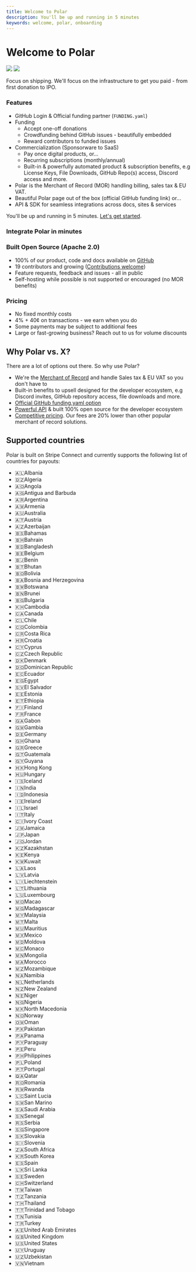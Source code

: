 ```yaml
---
title: Welcome to Polar
description: You'll be up and running in 5 minutes
keywords: welcome, polar, onboarding
---
```



# Welcome to Polar

![](./intro.light.jpg)
![](./intro.dark.jpg)


Focus on shipping. We'll focus on the infrastructure to get you paid - from first donation to IPO.

### Features

- GitHub Login & Official funding partner (`FUNDING.yaml`)
- Funding
  - Accept one-off donations
  - Crowdfunding behind GitHub issues - beautifully embedded
  - Reward contributors to funded issues
- Commercialization (Sponsorware to SaaS)
  - Pay once digital products, or...
  - Recurring subscriptions (monthly/annual)
  - Built-in & powerfully automated product & subscription benefits, e.g License Keys, File Downloads, GitHub Repo(s) access, Discord access and more.
- Polar is the Merchant of Record (MOR) handling billing, sales tax & EU VAT.
- Beautiful Polar page out of the box (official GitHub funding link) or...
- API & SDK for seamless integrations across docs, sites & services

You'll be up and running in 5 minutes. [Let's get started](/docs/onboarding).

### Integrate Polar in minutes
<div className='flex flex-col gap-y-8'>
  <div className='grid md:grid-cols-2 grid-cols-1 gap-8'>
      <GuideCard
          icon='nextjs'
          title='Integrating Polar with Next.js'
          description='Learn how to integrate Polar with Next.js'
          href='/docs/developers/guides/nextjs'
      />
      <GuideCard
          icon='node'
          title='Integrating Polar with Node.js'
          description='Integrate Polar with ease using Node.js'
          href='/docs/developers/guides/node'
      />
  </div>
  <GuideCard
    title='npx polar-migrate'
    description='Migrate from LemonSqueezy to Polar using our CLI, in under 1 minute'
    href='/docs/developers/sdk/polar-migrate'
  />
</div>

### Built Open Source (Apache 2.0)

- 100% of our product, code and docs available on [GitHub](https://github.com/polarsource/polar)
- 19 contributors and growing ([Contributions welcome](/docs/developers/open-source))
- Feature requests, feedback and issues - all in public
- Self-hosting while possible is not supported or encouraged (no MOR benefits)

### Pricing

- No fixed monthly costs
- 4% + 40¢ on transactions - we earn when you do
- Some payments may be subject to additional fees
- Large or fast-growing business? Reach out to us for volume discounts

## Why Polar vs. X?

There are a lot of options out there. So why use Polar?

- We're the [Merchant of Record](/docs/merchant-of-record/tax) and handle Sales tax & EU VAT so you don't have
  to
- Built-in benefits to upsell designed for the developer ecosystem, e.g Discord
  invites, GitHub repository access, file downloads and
  more.
- [Official GitHub funding.yaml option](/docs/github/funding-yaml)
- [Powerful API](/docs/api) & built 100% open source for the developer ecosystem
- [Competitive pricing](/docs/fees). Our fees are 20% lower than other popular merchant of record solutions.


## Supported countries

Polar is built on Stripe Connect and currently supports the following list of
countries for payouts:

- 🇦🇱Albania
- 🇩🇿Algeria
- 🇦🇴Angola
- 🇦🇬Antigua and Barbuda
- 🇦🇷Argentina
- 🇦🇲Armenia
- 🇦🇺Australia
- 🇦🇹Austria
- 🇦🇿Azerbaijan
- 🇧🇸Bahamas
- 🇧🇭Bahrain
- 🇧🇩Bangladesh
- 🇧🇪Belgium
- 🇧🇯Benin
- 🇧🇹Bhutan
- 🇧🇴Bolivia
- 🇧🇦Bosnia and Herzegovina
- 🇧🇼Botswana
- 🇧🇳Brunei
- 🇧🇬Bulgaria
- 🇰🇭Cambodia
- 🇨🇦Canada
- 🇨🇱Chile
- 🇨🇴Colombia
- 🇨🇷Costa Rica
- 🇭🇷Croatia
- 🇨🇾Cyprus
- 🇨🇿Czech Republic
- 🇩🇰Denmark
- 🇩🇴Dominican Republic
- 🇪🇨Ecuador
- 🇪🇬Egypt
- 🇸🇻El Salvador
- 🇪🇪Estonia
- 🇪🇹Ethiopia
- 🇫🇮Finland
- 🇫🇷France
- 🇬🇦Gabon
- 🇬🇲Gambia
- 🇩🇪Germany
- 🇬🇭Ghana
- 🇬🇷Greece
- 🇬🇹Guatemala
- 🇬🇾Guyana
- 🇭🇰Hong Kong
- 🇭🇺Hungary
- 🇮🇸Iceland
- 🇮🇳India
- 🇮🇩Indonesia
- 🇮🇪Ireland
- 🇮🇱Israel
- 🇮🇹Italy
- 🇨🇮Ivory Coast
- 🇯🇲Jamaica
- 🇯🇵Japan
- 🇯🇴Jordan
- 🇰🇿Kazakhstan
- 🇰🇪Kenya
- 🇰🇼Kuwait
- 🇱🇦Laos
- 🇱🇻Latvia
- 🇱🇮Liechtenstein
- 🇱🇹Lithuania
- 🇱🇺Luxembourg
- 🇲🇴Macao
- 🇲🇬Madagascar
- 🇲🇾Malaysia
- 🇲🇹Malta
- 🇲🇺Mauritius
- 🇲🇽Mexico
- 🇲🇩Moldova
- 🇲🇨Monaco
- 🇲🇳Mongolia
- 🇲🇦Morocco
- 🇲🇿Mozambique
- 🇳🇦Namibia
- 🇳🇱Netherlands
- 🇳🇿New Zealand
- 🇳🇪Niger
- 🇳🇬Nigeria
- 🇲🇰North Macedonia
- 🇳🇴Norway
- 🇴🇲Oman
- 🇵🇰Pakistan
- 🇵🇦Panama
- 🇵🇾Paraguay
- 🇵🇪Peru
- 🇵🇭Philippines
- 🇵🇱Poland
- 🇵🇹Portugal
- 🇶🇦Qatar
- 🇷🇴Romania
- 🇷🇼Rwanda
- 🇱🇨Saint Lucia
- 🇸🇲San Marino
- 🇸🇦Saudi Arabia
- 🇸🇳Senegal
- 🇷🇸Serbia
- 🇸🇬Singapore
- 🇸🇰Slovakia
- 🇸🇮Slovenia
- 🇿🇦South Africa
- 🇰🇷South Korea
- 🇪🇸Spain
- 🇱🇰Sri Lanka
- 🇸🇪Sweden
- 🇨🇭Switzerland
- 🇹🇼Taiwan
- 🇹🇿Tanzania
- 🇹🇭Thailand
- 🇹🇹Trinidad and Tobago
- 🇹🇳Tunisia
- 🇹🇷Turkey
- 🇦🇪United Arab Emirates
- 🇬🇧United Kingdom
- 🇺🇸United States
- 🇺🇾Uruguay
- 🇺🇿Uzbekistan
- 🇻🇳Vietnam
